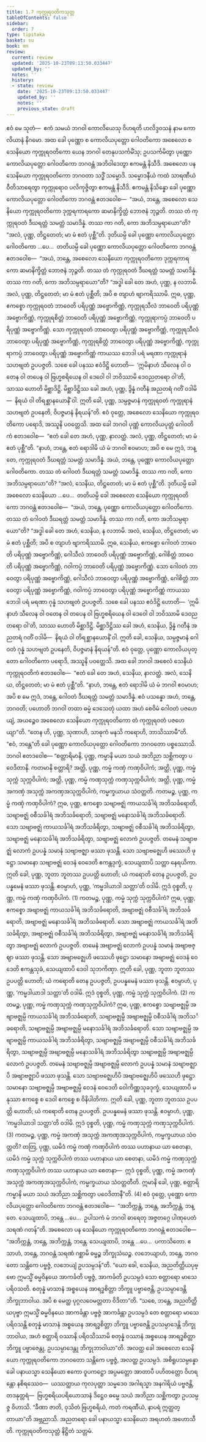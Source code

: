 ```yaml
---
title: 1.7 ကုက္ကုရဝတိကသုတ္တ
tableOfContents: false
sidebar:
  order: 7
type: tipitaka
basket: su
book: mn
review:
  current: review
  updated: '2025-10-23T09:13:50.033447'
  updated_by: ''
  notes: ''
  history:
  - state: review
    date: '2025-10-23T09:13:50.033447'
    updated_by: ''
    notes: ''
    previous_state: draft
---
```



<ReviewStatus review={frontmatter.review} showDetails={true} />

<HypothesisAnnotation frontmatter={frontmatter} />

<DynamicBreadcrumb />

<Division number="78" book="mn" e="ch" v="24" p="151">

<Paragraph number="210" book="mn">
ဧဝံ မေ သုတံ—  ဧကံ သမယံ ဘဂဝါ ကောလိယေသု ဝိဟရတိ ဟလိဒ္ဒဝသနံ နာမ ကောလိယာနံ နိဂမော. အထ ခေါ ပုဏ္ဏော စ ကောလိယပုတ္တော ဂေါဝတိကော အစေလော စ သေနိယော ကုက္ကုရဝတိကော ယေန ဘဂဝါ တေနုပသင်္ကမိံသု; ဥပသင်္ကမိတွာ ပုဏ္ဏော ကောလိယပုတ္တော ဂေါဝတိကော ဘဂဝန္တံ အဘိဝါဒေတွာ ဧကမန္တံ နိသီဒိ. အစေလော ပန သေနိယော ကုက္ကုရဝတိကော ဘဂဝတာ သဒ္ဓိံ သမ္မောဒိ. သမ္မောဒနီယံ ကထံ သာရဏီယံ ဝီတိသာရေတွာ ကုက္ကုရောဝ ပလိကုဇ္ဇိတွာ ဧကမန္တံ နိသီဒိ. ဧကမန္တံ နိသိန္နော ခေါ ပုဏ္ဏော ကောလိယပုတ္တော ဂေါဝတိကော ဘဂဝန္တံ ဧတဒဝေါစ—  “အယံ, ဘန္တေ, အစေလော သေနိယော ကုက္ကုရဝတိကော ဒုက္ကရကာရကော ဆမာနိက္ခိတ္တံ ဘောဇနံ ဘုဉ္ဇတိ. တဿ တံ ကုက္ကုရဝတံ ဒီဃရတ္တံ သမတ္တံ သမာဒိန္နံ. တဿ ကာ ဂတိ, ကော အဘိသမ္ပရာယော”တိ? “အလံ, ပုဏ္ဏ, တိဋ္ဌတေတံ; မာ မံ ဧတံ ပုစ္ဆီ”တိ. ဒုတိယမ္ပိ ခေါ ပုဏ္ဏော ကောလိယပုတ္တော ဂေါဝတိကော …ပေ…  တတိယမ္ပိ ခေါ ပုဏ္ဏော ကောလိယပုတ္တော ဂေါဝတိကော ဘဂဝန္တံ ဧတဒဝေါစ—  “အယံ, ဘန္တေ, အစေလော သေနိယော ကုက္ကုရဝတိကော ဒုက္ကရကာရကော ဆမာနိက္ခိတ္တံ ဘောဇနံ ဘုဉ္ဇတိ. တဿ တံ ကုက္ကုရဝတံ ဒီဃရတ္တံ သမတ္တံ သမာဒိန္နံ. တဿ ကာ ဂတိ, ကော အဘိသမ္ပရာယော”တိ?
</Paragraph>

</Division>
<Division number="79" book="mn" e="ch" v="24" p="152">

<Paragraph number="211" book="mn">
“အဒ္ဓါ ခေါ တေ အဟံ, ပုဏ္ဏ, န လဘာမိ. အလံ, ပုဏ္ဏ, တိဋ္ဌတေတံ; မာ မံ ဧတံ ပုစ္ဆီတိ; အပိ စ တျာဟံ ဗျာကရိဿာမိ. ဣဓ, ပုဏ္ဏ, ဧကစ္စော ကုက္ကုရဝတံ ဘာဝေတိ ပရိပုဏ္ဏံ အဗ္ဗောကိဏ္ဏံ, ကုက္ကုရသီလံ ဘာဝေတိ ပရိပုဏ္ဏံ အဗ္ဗောကိဏ္ဏံ, ကုက္ကုရစိတ္တံ ဘာဝေတိ ပရိပုဏ္ဏံ အဗ္ဗောကိဏ္ဏံ, ကုက္ကုရာကပ္ပံ ဘာဝေတိ ပရိပုဏ္ဏံ အဗ္ဗောကိဏ္ဏံ. သော ကုက္ကုရဝတံ ဘာဝေတွာ ပရိပုဏ္ဏံ အဗ္ဗောကိဏ္ဏံ, ကုက္ကုရသီလံ ဘာဝေတွာ ပရိပုဏ္ဏံ အဗ္ဗောကိဏ္ဏံ, ကုက္ကုရစိတ္တံ ဘာဝေတွာ ပရိပုဏ္ဏံ အဗ္ဗောကိဏ္ဏံ, ကုက္ကုရာကပ္ပံ ဘာဝေတွာ ပရိပုဏ္ဏံ အဗ္ဗောကိဏ္ဏံ ကာယဿ ဘေဒါ ပရံ မရဏာ ကုက္ကုရာနံ သဟဗျတံ ဥပပဇ္ဇတိ. သစေ ခေါ ပနဿ ဧဝံဒိဋ္ဌိ ဟောတိ—  ‘ဣမိနာဟံ သီလေန ဝါ ဝတေန ဝါ တပေန ဝါ ဗြဟ္မစရိယေန ဝါ ဒေဝေါ ဝါ ဘဝိဿာမိ ဒေဝညတရော ဝါ’တိ, သာဿ ဟောတိ မိစ္ဆာဒိဋ္ဌိ. မိစ္ဆာဒိဋ္ဌိဿ ခေါ အဟံ, ပုဏ္ဏ, ဒွိန္နံ ဂတီနံ အညတရံ ဂတိံ ဝဒါမိ—  နိရယံ ဝါ တိရစ္ဆာနယောနိံ ဝါ. ဣတိ ခေါ, ပုဏ္ဏ, သမ္ပဇ္ဇမာနံ ကုက္ကုရဝတံ ကုက္ကုရာနံ သဟဗျတံ ဥပနေတိ, ဝိပဇ္ဇမာနံ နိရယန်”တိ. ဧဝံ ဝုတ္တေ, အစေလော သေနိယော ကုက္ကုရဝတိကော ပရောဒိ, အဿူနိ ပဝတ္တေသိ.
</Paragraph>

<Paragraph number="212" book="mn">
အထ ခေါ ဘဂဝါ ပုဏ္ဏံ ကောလိယပုတ္တံ ဂေါဝတိကံ ဧတဒဝေါစ—  “ဧတံ ခေါ တေ အဟံ, ပုဏ္ဏ, နာလတ္ထံ. အလံ, ပုဏ္ဏ, တိဋ္ဌတေတံ; မာ မံ ဧတံ ပုစ္ဆီ”တိ. “နာဟံ, ဘန္တေ, ဧတံ ရောဒါမိ ယံ မံ ဘဂဝါ ဧဝမာဟ; အပိ စ မေ ဣဒံ, ဘန္တေ, ကုက္ကုရဝတံ ဒီဃရတ္တံ သမတ္တံ သမာဒိန္နံ. အယံ, ဘန္တေ, ပုဏ္ဏော ကောလိယပုတ္တော ဂေါဝတိကော. တဿ တံ ဂေါဝတံ ဒီဃရတ္တံ သမတ္တံ သမာဒိန္နံ. တဿ ကာ ဂတိ, ကော အဘိသမ္ပရာယော”တိ? “အလံ, သေနိယ, တိဋ္ဌတေတံ; မာ မံ ဧတံ ပုစ္ဆီ”တိ. ဒုတိယမ္ပိ ခေါ အစေလော သေနိယော …ပေ…  တတိယမ္ပိ ခေါ အစေလော သေနိယော ကုက္ကုရဝတိကော ဘဂဝန္တံ ဧတဒဝေါစ—  “အယံ, ဘန္တေ, ပုဏ္ဏော ကောလိယပုတ္တော ဂေါဝတိကော. တဿ တံ ဂေါဝတံ ဒီဃရတ္တံ သမတ္တံ သမာဒိန္နံ. တဿ ကာ ဂတိ, ကော အဘိသမ္ပရာယော”တိ?
</Paragraph>

</Division>
<Division number="80" book="mn" e="ch" v="24" p="155">

<Paragraph number="213" book="mn">
“အဒ္ဓါ ခေါ တေ အဟံ, သေနိယ, န လဘာမိ. အလံ, သေနိယ, တိဋ္ဌတေတံ; မာ မံ ဧတံ ပုစ္ဆီတိ; အပိ စ တျာဟံ ဗျာကရိဿာမိ. ဣဓ, သေနိယ, ဧကစ္စော ဂေါဝတံ ဘာဝေတိ ပရိပုဏ္ဏံ အဗ္ဗောကိဏ္ဏံ, ဂေါသီလံ ဘာဝေတိ ပရိပုဏ္ဏံ အဗ္ဗောကိဏ္ဏံ, ဂေါစိတ္တံ ဘာဝေတိ ပရိပုဏ္ဏံ အဗ္ဗောကိဏ္ဏံ, ဂဝါကပ္ပံ ဘာဝေတိ ပရိပုဏ္ဏံ အဗ္ဗောကိဏ္ဏံ. သော ဂေါဝတံ ဘာဝေတွာ ပရိပုဏ္ဏံ အဗ္ဗောကိဏ္ဏံ, ဂေါသီလံ ဘာဝေတွာ ပရိပုဏ္ဏံ အဗ္ဗောကိဏ္ဏံ, ဂေါစိတ္တံ ဘာဝေတွာ ပရိပုဏ္ဏံ အဗ္ဗောကိဏ္ဏံ, ဂဝါကပ္ပံ ဘာဝေတွာ ပရိပုဏ္ဏံ အဗ္ဗောကိဏ္ဏံ ကာယဿ ဘေဒါ ပရံ မရဏာ ဂုန္နံ သဟဗျတံ ဥပပဇ္ဇတိ. သစေ ခေါ ပနဿ ဧဝံဒိဋ္ဌိ ဟောတိ—  ‘ဣမိနာဟံ သီလေန ဝါ ဝတေန ဝါ တပေန ဝါ ဗြဟ္မစရိယေန ဝါ ဒေဝေါ ဝါ ဘဝိဿာမိ ဒေဝညတရော ဝါ’တိ, သာဿ ဟောတိ မိစ္ဆာဒိဋ္ဌိ. မိစ္ဆာဒိဋ္ဌိဿ ခေါ အဟံ, သေနိယ, ဒွိန္နံ ဂတီနံ အညတရံ ဂတိံ ဝဒါမိ—  နိရယံ ဝါ တိရစ္ဆာနယောနိံ ဝါ. ဣတိ ခေါ, သေနိယ, သမ္ပဇ္ဇမာနံ ဂေါဝတံ ဂုန္နံ သဟဗျတံ ဥပနေတိ, ဝိပဇ္ဇမာနံ နိရယန်”တိ. ဧဝံ ဝုတ္တေ, ပုဏ္ဏော ကောလိယပုတ္တော ဂေါဝတိကော ပရောဒိ, အဿူနိ ပဝတ္တေသိ.
</Paragraph>

<Paragraph number="214" book="mn">
အထ ခေါ ဘဂဝါ အစေလံ သေနိယံ ကုက္ကုရဝတိကံ ဧတဒဝေါစ—  “ဧတံ ခေါ တေ အဟံ, သေနိယ, နာလတ္ထံ. အလံ, သေနိယ, တိဋ္ဌတေတံ; မာ မံ ဧတံ ပုစ္ဆီ”တိ. “နာဟံ, ဘန္တေ, ဧတံ ရောဒါမိ ယံ မံ ဘဂဝါ ဧဝမာဟ; အပိ စ မေ ဣဒံ, ဘန္တေ, ဂေါဝတံ ဒီဃရတ္တံ သမတ္တံ သမာဒိန္နံ. ဧဝံ ပသန္နော အဟံ, ဘန္တေ, ဘဂဝတိ; ပဟောတိ ဘဂဝါ တထာ ဓမ္မံ ဒေသေတုံ ယထာ အဟံ စေဝိမံ ဂေါဝတံ ပဇဟေယျံ, အယဉ္စေဝ အစေလော သေနိယော ကုက္ကုရဝတိကော တံ ကုက္ကုရဝတံ ပဇဟေယျာ”တိ. “တေန ဟိ, ပုဏ္ဏ, သုဏာဟိ, သာဓုကံ မနသိ ကရောဟိ, ဘာသိဿာမီ”တိ. “ဧဝံ, ဘန္တေ”တိ ခေါ ပုဏ္ဏော ကောလိယပုတ္တော ဂေါဝတိကော ဘဂဝတော ပစ္စဿောသိ. ဘဂဝါ ဧတဒဝေါစ—
</Paragraph>

</Division>
<Division number="81" book="mn" e="ch" v="24" p="157">

<Paragraph number="215" book="mn">
“စတ္တာရိမာနိ, ပုဏ္ဏ, ကမ္မာနိ မယာ သယံ အဘိညာ သစ္ဆိကတွာ ပဝေဒိတာနိ. ကတမာနိ စတ္တာရိ? အတ္ထိ, ပုဏ္ဏ, ကမ္မံ ကဏှံ ကဏှဝိပါကံ; အတ္ထိ, ပုဏ္ဏ, ကမ္မံ သုက္ကံ သုက္ကဝိပါကံ; အတ္ထိ, ပုဏ္ဏ, ကမ္မံ ကဏှသုက္ကံ ကဏှသုက္ကဝိပါကံ; အတ္ထိ, ပုဏ္ဏ, ကမ္မံ အကဏှံ အသုက္ကံ အကဏှအသုက္ကဝိပါကံ, ကမ္မက္ခယာယ သံဝတ္တတိ.
</Paragraph>

<Paragraph number="216" book="mn">
ကတမဉ္စ, ပုဏ္ဏ, ကမ္မံ ကဏှံ ကဏှဝိပါကံ? ဣဓ, ပုဏ္ဏ, ဧကစ္စော သဗျာဗဇ္ဈံ ကာယသင်္ခါရံ အဘိသင်္ခရောတိ, သဗျာဗဇ္ဈံ ဝစီသင်္ခါရံ အဘိသင်္ခရောတိ, သဗျာဗဇ္ဈံ မနောသင်္ခါရံ အဘိသင်္ခရောတိ. သော သဗျာဗဇ္ဈံ ကာယသင်္ခါရံ အဘိသင်္ခရိတွာ, သဗျာဗဇ္ဈံ ဝစီသင်္ခါရံ အဘိသင်္ခရိတွာ, သဗျာဗဇ္ဈံ မနောသင်္ခါရံ အဘိသင်္ခရိတွာ, သဗျာဗဇ္ဈံ လောကံ ဥပပဇ္ဇတိ. တမေနံ သဗျာဗဇ္ဈံ လောကံ ဥပပန္နံ သမာနံ သဗျာဗဇ္ဈာ ဖဿာ ဖုသန္တိ. သော သဗျာဗဇ္ဈေဟိ ဖဿေဟိ ဖုဋ္ဌော သမာနော သဗျာဗဇ္ဈံ ဝေဒနံ ဝေဒေတိ ဧကန္တဒုက္ခံ, သေယျထာပိ သတ္တာ နေရယိကာ. ဣတိ ခေါ, ပုဏ္ဏ, ဘူတာ ဘူတဿ ဥပပတ္တိ ဟောတိ; ယံ ကရောတိ တေန ဥပပဇ္ဇတိ, ဥပပန္နမေနံ ဖဿာ ဖုသန္တိ. ဧဝမ္ပာဟံ, ပုဏ္ဏ, ‘ကမ္မဒါယာဒါ သတ္တာ’တိ ဝဒါမိ. ဣဒံ ဝုစ္စတိ, ပုဏ္ဏ, ကမ္မံ ကဏှံ ကဏှဝိပါကံ. (1)
</Paragraph>

<Paragraph number="217" book="mn">
ကတမဉ္စ, ပုဏ္ဏ, ကမ္မံ သုက္ကံ သုက္ကဝိပါကံ? ဣဓ, ပုဏ္ဏ, ဧကစ္စော အဗျာဗဇ္ဈံ ကာယသင်္ခါရံ အဘိသင်္ခရောတိ, အဗျာဗဇ္ဈံ ဝစီသင်္ခါရံ အဘိသင်္ခရောတိ, အဗျာဗဇ္ဈံ မနောသင်္ခါရံ အဘိသင်္ခရောတိ. သော အဗျာဗဇ္ဈံ ကာယသင်္ခါရံ အဘိသင်္ခရိတွာ, အဗျာဗဇ္ဈံ ဝစီသင်္ခါရံ အဘိသင်္ခရိတွာ, အဗျာဗဇ္ဈံ မနောသင်္ခါရံ အဘိသင်္ခရိတွာ အဗျာဗဇ္ဈံ လောကံ ဥပပဇ္ဇတိ. တမေနံ အဗျာဗဇ္ဈံ လောကံ ဥပပန္နံ သမာနံ အဗျာဗဇ္ဈာ ဖဿာ ဖုသန္တိ. သော အဗျာဗဇ္ဈေဟိ ဖဿေဟိ ဖုဋ္ဌော သမာနော အဗျာဗဇ္ဈံ ဝေဒနံ ဝေဒေတိ ဧကန္တသုခံ, သေယျထာပိ ဒေဝါ သုဘကိဏှာ. ဣတိ ခေါ, ပုဏ္ဏ, ဘူတာ ဘူတဿ ဥပပတ္တိ ဟောတိ; ယံ ကရောတိ တေန ဥပပဇ္ဇတိ, ဥပပန္နမေနံ ဖဿာ ဖုသန္တိ. ဧဝမ္ပာဟံ, ပုဏ္ဏ, ‘ကမ္မဒါယာဒါ သတ္တာ’တိ ဝဒါမိ. ဣဒံ ဝုစ္စတိ, ပုဏ္ဏ, ကမ္မံ သုက္ကံ သုက္ကဝိပါကံ. (2)
</Paragraph>

<Paragraph number="218" book="mn">
ကတမဉ္စ, ပုဏ္ဏ, ကမ္မံ ကဏှသုက္ကံ ကဏှသုက္ကဝိပါကံ? ဣဓ, ပုဏ္ဏ, ဧကစ္စော သဗျာဗဇ္ဈမ္ပိ အဗျာဗဇ္ဈမ္ပိ ကာယသင်္ခါရံ အဘိသင်္ခရောတိ, သဗျာဗဇ္ဈမ္ပိ အဗျာဗဇ္ဈမ္ပိ ဝစီသင်္ခါရံ အဘိသင်္ခရောတိ, သဗျာဗဇ္ဈမ္ပိ အဗျာဗဇ္ဈမ္ပိ မနောသင်္ခါရံ အဘိသင်္ခရောတိ. သော သဗျာဗဇ္ဈမ္ပိ အဗျာဗဇ္ဈမ္ပိ ကာယသင်္ခါရံ အဘိသင်္ခရိတွာ, သဗျာဗဇ္ဈမ္ပိ အဗျာဗဇ္ဈမ္ပိ ဝစီသင်္ခါရံ အဘိသင်္ခရိတွာ, သဗျာဗဇ္ဈမ္ပိ အဗျာဗဇ္ဈမ္ပိ မနောသင်္ခါရံ အဘိသင်္ခရိတွာ သဗျာဗဇ္ဈမ္ပိ အဗျာဗဇ္ဈမ္ပိ လောကံ ဥပပဇ္ဇတိ. တမေနံ သဗျာဗဇ္ဈမ္ပိ အဗျာဗဇ္ဈမ္ပိ လောကံ ဥပပန္နံ သမာနံ သဗျာဗဇ္ဈာပိ အဗျာဗဇ္ဈာပိ ဖဿာ ဖုသန္တိ. သော သဗျာဗဇ္ဈေဟိပိ အဗျာဗဇ္ဈေဟိပိ ဖဿေဟိ ဖုဋ္ဌော သမာနော သဗျာဗဇ္ဈမ္ပိ အဗျာဗဇ္ဈမ္ပိ ဝေဒနံ ဝေဒေတိ ဝေါကိဏ္ဏသုခဒုက္ခံ, သေယျထာပိ မနုဿာ ဧကစ္စေ စ ဒေဝါ ဧကစ္စေ စ ဝိနိပါတိကာ. ဣတိ ခေါ, ပုဏ္ဏ, ဘူတာ ဘူတဿ ဥပပတ္တိ ဟောတိ; ယံ ကရောတိ တေန ဥပပဇ္ဇတိ. ဥပပန္နမေနံ ဖဿာ ဖုသန္တိ. ဧဝမ္ပာဟံ, ပုဏ္ဏ, ‘ကမ္မဒါယာဒါ သတ္တာ’တိ ဝဒါမိ. ဣဒံ ဝုစ္စတိ, ပုဏ္ဏ, ကမ္မံ ကဏှသုက္ကံ ကဏှသုက္ကဝိပါကံ. (3)
</Paragraph>

<Paragraph number="219" book="mn">
ကတမဉ္စ, ပုဏ္ဏ, ကမ္မံ အကဏှံ အသုက္ကံ အကဏှအသုက္ကဝိပါကံ, ကမ္မက္ခယာယ သံဝတ္တတိ? တတြ, ပုဏ္ဏ, ယမိဒံ ကမ္မံ ကဏှံ ကဏှဝိပါကံ တဿ ပဟာနာယ ယာ စေတနာ, ယမိဒံ ကမ္မံ သုက္ကံ သုက္ကဝိပါကံ တဿ ပဟာနာယ ယာ စေတနာ, ယမိဒံ ကမ္မံ ကဏှသုက္ကံ ကဏှသုက္ကဝိပါကံ တဿ ပဟာနာယ ယာ စေတနာ—  ဣဒံ ဝုစ္စတိ, ပုဏ္ဏ, ကမ္မံ အကဏှံ အသုက္ကံ အကဏှအသုက္ကဝိပါကံ, ကမ္မက္ခယာယ သံဝတ္တတီတိ. ဣမာနိ ခေါ, ပုဏ္ဏ, စတ္တာရိ ကမ္မာနိ မယာ သယံ အဘိညာ သစ္ဆိကတွာ ပဝေဒိတာနီ”တိ. (4)
</Paragraph>

</Division>
<Division number="82" book="mn" e="ch" v="24" p="159">

<Paragraph number="220" book="mn">
ဧဝံ ဝုတ္တေ, ပုဏ္ဏော ကောလိယပုတ္တော ဂေါဝတိကော ဘဂဝန္တံ ဧတဒဝေါစ—  “အဘိက္ကန္တံ, ဘန္တေ, အဘိက္ကန္တံ, ဘန္တေ. သေယျထာပိ, ဘန္တေ …ပေ…  ဥပါသကံ မံ ဘဂဝါ ဓာရေတု အဇ္ဇတဂ္ဂေ ပါဏုပေတံ သရဏံ ဂတန်”တိ. အစေလော ပန သေနိယော ကုက္ကုရဝတိကော ဘဂဝန္တံ ဧတဒဝေါစ—  “အဘိက္ကန္တံ, ဘန္တေ, အဘိက္ကန္တံ, ဘန္တေ. သေယျထာပိ, ဘန္တေ …ပေ…  ပကာသိတော. ဧသာဟံ, ဘန္တေ, ဘဂဝန္တံ သရဏံ ဂစ္ဆာမိ ဓမ္မဉ္စ ဘိက္ခုသံဃဉ္စ. လဘေယျာဟံ, ဘန္တေ, ဘဂဝတော သန္တိကေ ပဗ္ဗဇ္ဇံ, လဘေယျံ ဥပသမ္ပဒန်”တိ. “ယော ခေါ, သေနိယ, အညတိတ္ထိယပုဗ္ဗော ဣမသ္မိံ ဓမ္မဝိနယေ အာကင်္ခတိ ပဗ္ဗဇ္ဇံ, အာကင်္ခတိ ဥပသမ္ပဒံ သော စတ္တာရော မာသေ ပရိဝသတိ. စတုန္နံ မာသာနံ အစ္စယေန အာရဒ္ဓစိတ္တာ ဘိက္ခူ ပဗ္ဗာဇေန္တိ, ဥပသမ္ပာဒေန္တိ ဘိက္ခုဘာဝါယ. အပိ စ မေတ္ထ ပုဂ္ဂလဝေမတ္တတာ ဝိဒိတာ”တိ.
</Paragraph>

<Paragraph number="221" book="mn">
“သစေ, ဘန္တေ, အညတိတ္ထိယပုဗ္ဗာ ဣမသ္မိံ ဓမ္မဝိနယေ အာကင်္ခန္တာ ပဗ္ဗဇ္ဇံ အာကင်္ခန္တာ ဥပသမ္ပဒံ တေ စတ္တာရော မာသေ ပရိဝသန္တိ စတုန္နံ မာသာနံ အစ္စယေန အာရဒ္ဓစိတ္တာ ဘိက္ခူ ပဗ္ဗာဇေန္တိ ဥပသမ္ပာဒေန္တိ ဘိက္ခုဘာဝါယ, အဟံ စတ္တာရိ ဝဿာနိ ပရိဝသိဿာမိ စတုန္နံ ဝဿာနံ အစ္စယေန အာရဒ္ဓစိတ္တာ ဘိက္ခူ ပဗ္ဗာဇေန္တု, ဥပသမ္ပာဒေန္တု ဘိက္ခုဘာဝါယာ”တိ.
</Paragraph>

<Paragraph number="222" book="mn">
အလတ္ထ ခေါ အစေလော သေနိယော ကုက္ကုရဝတိကော ဘဂဝတော သန္တိကေ ပဗ္ဗဇ္ဇံ, အလတ္ထ ဥပသမ္ပဒံ. အစိရူပသမ္ပန္နော ခေါ ပနာယသ္မာ သေနိယော ဧကော ဝူပကဋ္ဌော အပ္ပမတ္တော အာတာပီ ပဟိတတ္တော ဝိဟရန္တော နစိရဿေဝ—  ယဿတ္ထာယ ကုလပုတ္တာ သမ္မဒေဝ အဂါရသ္မာ အနဂါရိယံ ပဗ္ဗဇန္တိ, တဒနုတ္တရံ—  ဗြဟ္မစရိယပရိယောသာနံ ဒိဋ္ဌေဝ ဓမ္မေ သယံ အဘိညာ သစ္ဆိကတွာ ဥပသမ္ပဇ္ဇ ဝိဟာသိ.
</Paragraph>

<Paragraph number="223" book="mn">
“ခီဏာ ဇာတိ, ဝုသိတံ ဗြဟ္မစရိယံ, ကတံ ကရဏီယံ, နာပရံ ဣတ္ထတ္တာယာ”တိ အဗ္ဘညာသိ. အညတရော ခေါ ပနာယသ္မာ သေနိယော အရဟတံ အဟောသီတိ.

</Paragraph>
</Division>

<Paragraph number="224" type="center" book="mn">
ကုက္ကုရဝတိကသုတ္တံ နိဋ္ဌိတံ သတ္တမံ.
</Paragraph>